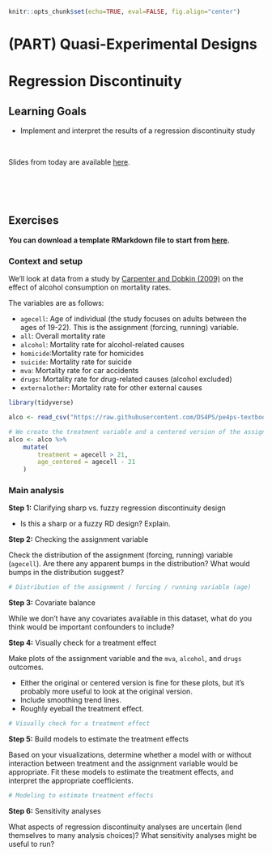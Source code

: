 ```r
knitr::opts_chunk$set(echo=TRUE, eval=FALSE, fig.align="center")
```

# (PART) Quasi-Experimental Designs {-}

# Regression Discontinuity

## Learning Goals {-}

- Implement and interpret the results of a regression discontinuity study

<br>

Slides from today are available [here](https://docs.google.com/presentation/d/1FMxqK7NdqGn8RKGYem-D60FAhzUE5FL3doc8a3qjfzw/edit?usp=sharing).



<br><br><br>



## Exercises {-}

**You can download a template RMarkdown file to start from [here](template_rmds/17-regression-discontinuity.Rmd).**

### Context and setup {-}

We'll look at data from a study by [Carpenter and Dobkin (2009)](http://masteringmetrics.com/wp-content/uploads/2015/01/Carpenter-and-Dobkin-2009.pdf) on the effect of alcohol consumption on mortality rates. 

The variables are as follows:

- `agecell`: Age of individual (the study focuses on adults between the ages of 19-22). This is the assignment (forcing, running) variable.
- `all`: Overall mortality rate
- `alcohol`: Mortality rate for alcohol-related causes
- `homicide`:Mortality rate for homicides
- `suicide`: Mortality rate for suicide
- `mva`: Mortality rate for car accidents
- `drugs`: Mortality rate for drug-related causes (alcohol excluded)
- `externalother`: Mortality rate for other external causes

```r
library(tidyverse)

alco <- read_csv("https://raw.githubusercontent.com/DS4PS/pe4ps-textbook/master/data/RegDisc2.csv")

# We create the treatment variable and a centered version of the assignment variable
alco <- alco %>%
    mutate(
        treatment = agecell > 21,
        age_centered = agecell - 21
    )
```

### Main analysis {-}

**Step 1:** Clarifying sharp vs. fuzzy regression discontinuity design

- Is this a sharp or a fuzzy RD design? Explain.





**Step 2:** Checking the assignment variable

Check the distribution of the assignment (forcing, running) variable (`agecell`). Are there any apparent bumps in the distribution? What would bumps in the distribution suggest?

```r
# Distribution of the assignment / forcing / running variable (age)
```





**Step 3:** Covariate balance

While we don't have any covariates available in this dataset, what do you think would be important confounders to include?





**Step 4:** Visually check for a treatment effect

Make plots of the assignment variable and the `mva`, `alcohol`, and `drugs` outcomes.

- Either the original or centered version is fine for these plots, but it's probably more useful to look at the original version.
- Include smoothing trend lines.
- Roughly eyeball the treatment effect.

```r
# Visually check for a treatment effect

```





**Step 5:** Build models to estimate the treatment effects

Based on your visualizations, determine whether a model with or without interaction between treatment and the assignment variable would be appropriate. Fit these models to estimate the treatment effects, and interpret the appropriate coefficients.

```r
# Modeling to estimate treatment effects

```





**Step 6:** Sensitivity analyses

What aspects of regression discontinuity analyses are uncertain (lend themselves to many analysis choices)? What sensitivity analyses might be useful to run?





